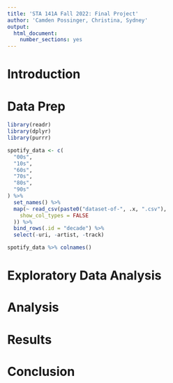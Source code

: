 ```yaml
---
title: 'STA 141A Fall 2022: Final Project'
author: 'Camden Possinger, Christina, Sydney'
output:
  html_document:
    number_sections: yes
---
```


# Introduction

# Data Prep

```r
library(readr)
library(dplyr)
library(purrr)

spotify_data <- c(
  "00s",
  "10s",
  "60s",
  "70s",
  "80s",
  "90s"
) %>%
  set_names() %>%
  map(~ read_csv(paste0("dataset-of-", .x, ".csv"),
    show_col_types = FALSE
  )) %>%
  bind_rows(.id = "decade") %>%
  select(-uri, -artist, -track)

spotify_data %>% colnames()
```

# Exploratory Data Analysis

# Analysis

# Results

# Conclusion


